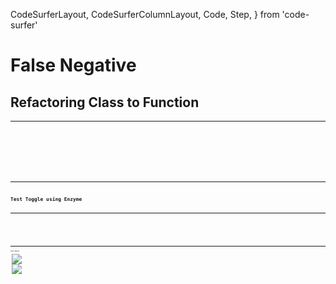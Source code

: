   CodeSurferLayout,
  CodeSurferColumnLayout,
  Code,
  Step,
} from 'code-surfer'

# False Negative

## Refactoring Class to Function

<Toggle />

---

<CodeSurferLayout>
  <Code
    code={
      require('!!raw-loader!./Toggle.0.js')
        .default
    }
    lang="jsx"
    title="Implement Toggle Class Component"
  />
  <Code
    code={
      require('!!raw-loader!./Toggle.1.js')
        .default
    }
    focus="5:7"
    lang="jsx"
    title="Implement Toggle Class Component"
    subtitle="toggle state"
  />
  <Code
    code={
      require('!!raw-loader!./Toggle.2.js')
        .default
    }
    focus="9:13"
    lang="jsx"
    title="Implement Toggle Class Component"
    subtitle="handleToggle function to switch the toggle"
  />
  <Code
    code={
      require('!!raw-loader!./Toggle.3.js')
        .default
    }
    focus="18:22"
    lang="jsx"
    title="Implement Toggle Class Component"
    subtitle="Render toggle state"
  />
  <Code
    code={
      require('!!raw-loader!../Toggle.js')
        .default
    }
    focus="23:27"
    lang="jsx"
    title="Implement Toggle Class Component"
    subtitle="Call handleToggle function"
  />
  <Code
    code={
      require('!!raw-loader!../Toggle.js')
        .default
    }
    focus="5:7,9:13,18:22,23:27"
    lang="jsx"
    title="Implement Toggle Class Component"
  />
</CodeSurferLayout>

---

## Test Toggle using Enzyme

---

<CodeSurferLayout>
  <Code
    code={
      require('!!raw-loader!./Toggle.test.0.js')
        .default
    }
    lang="jsx"
    title="Test Toggle using Enzyme"
  />
  <Code
    code={
      require('!!raw-loader!./Toggle.test.1.js')
        .default
    }
    focus="1[21:27],10"
    lang="jsx"
    title="Test Toggle using Enzyme"
    subtitle="Shallow rendering"
  />
  <Code
    code={
      require('!!raw-loader!./Toggle.test.2.js')
        .default
    }
    focus="12"
    lang="jsx"
    title="Test Toggle using Enzyme"
    subtitle="Assert initial state"
  />
  <Code
    code={
      require('!!raw-loader!./Toggle.test.3.js')
        .default
    }
    focus="13"
    lang="jsx"
    title="Test Toggle using Enzyme"
    subtitle="Assert initial props passed down to Button"
  />
  <Code
    code={
      require('!!raw-loader!./Toggle.test.4.js')
        .default
    }
    focus="15"
    lang="jsx"
    title="Test Toggle using Enzyme"
    subtitle="Call function to update the state"
  />
  <Code
    code={
      require('!!raw-loader!./Toggle.test.5.js')
        .default
    }
    focus="17"
    lang="jsx"
    title="Test Toggle using Enzyme"
    subtitle="Assert updated state"
  />
  <Code
    code={
      require('!!raw-loader!../Toggle.test.js')
        .default
    }
    focus="18"
    lang="jsx"
    title="Test Toggle using Enzyme"
    subtitle="Assert updated props passed down to Button"
  />
  <Code
    code={
      require('!!raw-loader!../Toggle.test.js')
        .default
    }
    focus="1[21:27],10,12:13,15,17:18"
    lang="jsx"
    title="Test Toggle using Enzyme"
  />
</CodeSurferLayout>

---

## Test Result

<Split>
  <Image
    src={require('file-loader!./toggle-shallow-test-result.png')}
    style={{
      margin: 'auto',
      height: '30vh',
      width: '30vw',
      backgroundPosition: 'right',
      backgroundSize: 'contain',
    }}
  />
  <Image
    src={require('file-loader!./toggle-shallow-test-coverage.png')}
    style={{
      margin: '0 auto 0 0',
      height: '60vh',
      width: '60vw',
      backgroundPosition: 'left',
      backgroundSize: 'contain',
    }}
  />
</Split>
